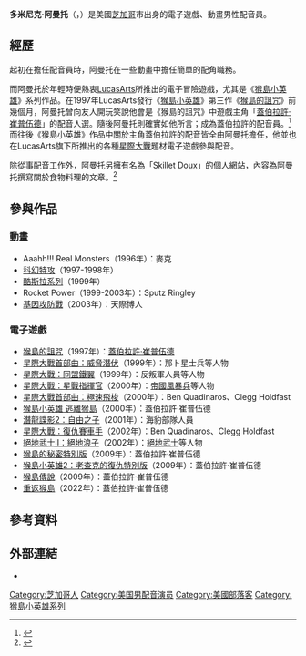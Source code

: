 {{noteTA
|1=zh-cn:星球大战; zh-hk:星球大戰; zh-mo:星球大戰; zh-sg:星球大战; zh-tw:星際大戰
}}
{{配音員
|名字= 多米尼克·阿曼托
|圖像= Dominic Armato.jpg
|尺寸= 180px
|說明= 身著印有由他配音的角色「蓋伯拉許·崔普伍德」圖樣T恤的多米尼克·阿曼托
|英文名= Dominic Armato
|出生地= {{flagicon|USA}}[[芝加哥|芝加哥]]  
|生年= 1976
|生月= 11
|生日= 18
|歿年= 
|歿月= 
|歿日=  
|活動時期= 1996年─至今
|出道作= 
|代表作= 《[[猴島小英雄|猴島小英雄]]》系列
|網站= [http://www.skilletdoux.com/ Skillet Doux]
}}

'''多米尼克·阿曼托'''（{{lang-en|Dominic Armato}}，{{bd|1976年|11月18日|catIdx=Dominic Armato}}）是美國[[芝加哥|芝加哥]]市出身的電子遊戲、動畫男性配音員。

== 經歷 ==
起初在擔任配音員時，阿曼托在一些動畫中擔任簡單的配角職務。

而阿曼托於年輕時便熱衷[[LucasArts|LucasArts]]所推出的電子冒險遊戲，尤其是《[[猴島小英雄|猴島小英雄]]》系列作品。在1997年LucasArts發行《[[猴島小英雄|猴島小英雄]]》第三作《[[猴島的詛咒|猴島的詛咒]]》前幾個月，阿曼托曾向友人開玩笑說他會是《猴島的詛咒》中遊戲主角「[[蓋伯拉許·崔普伍德|蓋伯拉許·崔普伍德]]」的配音人選。隨後阿曼托則確實如他所言；成為蓋伯拉許的配音員。<ref>{{Cite web |url=http://www.worldofmi.com/features/interview/armato.php |title=Dominic Armato |work=World of Monkey Island |accessdate=2014年2月14日 |archive-url=https://web.archive.org/web/20060321091525/http://www.worldofmi.com/features/interview/armato.php |archive-date=2006年3月21日 |dead-url=yes }}</ref>而往後《猴島小英雄》作品中關於主角蓋伯拉許的配音皆全由阿曼托擔任，他並也在LucasArts旗下所推出的各種[[星際大戰|星際大戰]]題材電子遊戲參與配音。

除從事配音工作外，阿曼托另擁有名為「Skillet Doux」的個人網站，內容為阿曼托撰寫關於食物料理的文章。<ref>{{Cite web |url=http://www.skilletdoux.com/about-the-author.html |title=About The Author |work=Skillet Doux |accessdate=2014年2月14日 |archive-date=2020年5月19日 |archive-url=https://web.archive.org/web/20200519111143/https://www.skilletdoux.com/about-the-author.html |dead-url=no }}</ref>

== 參與作品 ==
=== 動畫 ===
*Aaahh!!! Real Monsters（1996年）：麥克
*[[科幻特攻|科幻特攻]]（1997-1998年）
*[[酷斯拉系列|酷斯拉系列]]（1999年）
*Rocket Power（1999-2003年）：Sputz Ringley
*[[基因攻防戰|基因攻防戰]]（2003年）：天際博人

=== 電子遊戲 ===
*[[猴島的詛咒|猴島的詛咒]]（1997年）：[[蓋伯拉許·崔普伍德|蓋伯拉許·崔普伍德]]
*[[星際大戰首部曲：威脅潛伏_(遊戲)|星際大戰首部曲：威脅潛伏]]（1999年）：那卜星士兵等人物
*[[星際大戰：同盟鐵翼|星際大戰：同盟鐵翼]]（1999年）：反叛軍人員等人物
*[[星際大戰：星戰指揮官|星際大戰：星戰指揮官]]（2000年）：[[帝國風暴兵|帝國風暴兵]]等人物
*[[星際大戰首部曲：極速飛梭|星際大戰首部曲：極速飛梭]]（2000年）：Ben Quadinaros、Clegg Holdfast
*[[猴島小英雄_逃離猴島|猴島小英雄 逃離猴島]]（2000年）：蓋伯拉許·崔普伍德
*[[潛龍諜影2：自由之子|潛龍諜影2：自由之子]]（2001年）：海豹部隊人員
*[[星際大戰：復仇賽車手|星際大戰：復仇賽車手]]（2002年）：Ben Quadinaros、Clegg Holdfast
*[[絕地武士II：絕地浪子|絕地武士II：絕地浪子]]（2002年）：[[絕地武士|絕地武士]]等人物
*[[猴島的秘密#重製特別版本|猴島的秘密特別版]]（2009年）：蓋伯拉許·崔普伍德
*[[猴島小英雄2：老查克的復仇#重製特別版本|猴島小英雄2：老查克的復仇特別版]]（2009年）：蓋伯拉許·崔普伍德
*[[猴島傳說|猴島傳說]]（2009年）：蓋伯拉許·崔普伍德
*[[重返猴島|重返猴島]]（2022年）：蓋伯拉許·崔普伍德

== 參考資料 ==
{{reflist}}

== 外部連結 ==
*{{imdb name|id=0035342|name=多米尼克·阿曼托}}

{{猴島小英雄}}

{{DEFAULTSORT:Dominic Armato}}
[[Category:芝加哥人|Category:芝加哥人]]
[[Category:美国男配音演员|Category:美国男配音演员]]
[[Category:美國部落客|Category:美國部落客]]
[[Category:猴島小英雄系列|Category:猴島小英雄系列]]